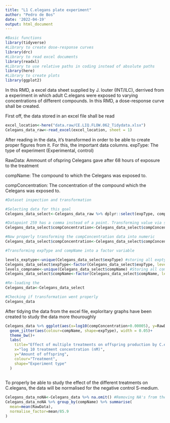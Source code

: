 ```yaml
---
title: "L1 C.elegans plate experiment"
author: "Pedro de Bos"
date: '2022-04-19'
output: html_document
---
```



```r
#Basic functions
library(tidyverse)
#Library to create dose-response curves
library(drc)
#Library to read excel documents
library(readxl)
#Library to use relative paths in coding instead of absolute paths
library(here)
#Library to create plots
library(ggplot2)
```

In this RMD, a excel data sheet supplied by J. louter (INT/ILC), derrived from a experiment in which adult C.elegans were exposed to varying concentrations of different compounds. In this RMD, a dose-response curve shall be created.

First off, the data stored in an excel file shall be read
````r
excel_location<-here("data.raw/CE.LIQ.FLOW.062_Tidydata.xlsx")
Celegans_data_raw<-read_excel(excel_location, sheet = 1)
````

After reading in the data, it's transformed in order to be able to create proper figures from it. For this, the important data columns.
expType: The type of experiment (Experimental, control)

RawData: Ammount of ofspring Celegans gave after 68 hours of exposure to the treatment

compName: The compound to which the Celegans was exposed to.

compConcentration: The concentration of the compound which the Celegans was exposed to.

````r
#Dataset inspection and transformation

#Selecting data for this goal
Celegans_data_select<-Celegans_data_raw %>% dplyr::select(expType, compName, RawData, compConcentration)

#Datapoint 259 has a comma instead of a point. Transforming value via str_replace
Celegans_data_select$compConcentration<-Celegans_data_select$compConcentration %>% str_replace(",", ".")

#Now properly transforming the compConcentration data into numeric
Celegans_data_select$compConcentration<-Celegans_data_select$compConcentration %>% as.numeric()

#Transforming expType and compName into a factor variable

levels_exptype<-unique(Celegans_data_select$expType) #storing all exptype levels
Celegans_data_select$expType<-factor(Celegans_data_select$expType, levels = levels_exptype) #Transforming exptype
levels_compname<-unique(Celegans_data_select$compName) #Storing all compName levels
Celegans_data_select$compName<-factor(Celegans_data_select$compName, levels = levels_compname) #Transforming compName into factor

#Re-loading the
Celegans_data<-Celegans_data_select

#Checking if transformation went properly
Celegans_data
````

After tidying the data from the excel file, exploritary graphs have been created to study the data more thouroughly

````r
Celegans_data %>% ggplot(aes(x=log10(compConcentration+0.00005), y=RawData))+ #Added 0.0005 as otherwise, due to using log10, the S-medium values which are = 0, would be deleted.
  geom_jitter(aes(colour=compName, shape=expType), width = 0.05)+
  theme_bw()+
  labs(
    title="Effect of multiple treatments on offspring production by C.elegans",
    x="log 10 treatment concentration (nM)",
    y="Amount of offspring",
    colour="Treatment",
    shape="Experiment type"
  )
  
````

To properly be able to study the effect of the different treatments on C.elegans, the data will be normalised for the negative control S-medium.

````r
Celegans_data_noNA<-Celegans_data %>% na.omit() #Removing NA's from the dataset so a summarise() works properly
Celegans_data_noNA %>% group_by(compName) %>% summarise(
  mean=mean(RawData),
  normalise_factor=mean/85.9
)
````
